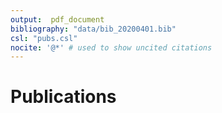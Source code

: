 ```yaml
---
output:  pdf_document
bibliography: "data/bib_20200401.bib"
csl: "pubs.csl"
nocite: '@*' # used to show uncited citations
---
```


# Publications 

<div id="refs"></div>

